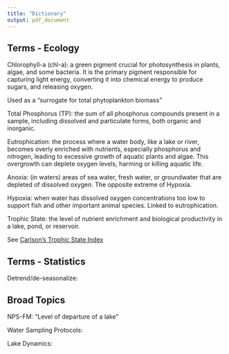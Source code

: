 ```yaml
---
title: "Dictionary"
output: pdf_document
---
```


## Terms - Ecology 

Chlorophyll-a (chl-a): a green pigment crucial for photosynthesis in plants, algae, and some bacteria. It is the primary pigment responsible for capturing light energy, converting it into chemical energy to produce sugars, and releasing oxygen.

Used as a "surrogate for total phytoplankton biomass" 

Total Phosphorus (TP): the sum of all phosphorus compounds present in a sample, including dissolved and particulate forms, both organic and inorganic.

Eutrophication: the process where a water body, like a lake or river, becomes overly enriched with nutrients, especially phosphorus and nitrogen, leading to excessive growth of aquatic plants and algae. This overgrowth can deplete oxygen levels, harming or killing aquatic life. 

Anoxia: (in waters) areas of sea water, fresh water, or groundwater that are depleted of dissolved oxygen. The opposite extreme of Hypoxia. 

Hypoxia: when water has dissolved oxygen concentrations too low to support fish and other important animal species. Linked to eutrophication. 

Trophic State: the level of nutrient enrichment and biological productivity in a lake, pond, or reservoir. 

See [Carlson's Trophic State Index](https://en.wikipedia.org/wiki/Trophic_state_index#:~:text=The%20trophic%20state%20is%20defined,other%20water%20body's%20trophic%20status.)

## Terms - Statistics 

Detrend/de-seasonalize: 



## Broad Topics

NPS-FM: "Level of departure of a lake" 

Water Sampling Protocols: 

Lake Dynamics: 